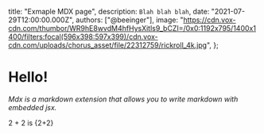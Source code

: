   title: "Exmaple MDX page",
  description: `Blah blah blah`,
  date: "2021-07-29T12:00:00.000Z",
  authors: ["@beeinger"],
  image:
    "https://cdn.vox-cdn.com/thumbor/WR9hE8wvdM4hfHysXitls9_bCZI=/0x0:1192x795/1400x1400/filters:focal(596x398:597x399)/cdn.vox-cdn.com/uploads/chorus_asset/file/22312759/rickroll_4k.jpg",
};

# Hello!

_Mdx is a markdown extension that allows you to write markdown with embedded jsx._

2 + 2 is {2+2}
